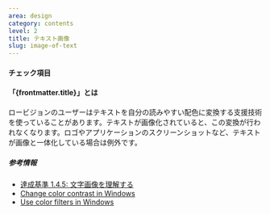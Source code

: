 ```yaml
---
area: design
category: contents
level: 2
title: テキスト画像
slug: image-of-text
---
```



#### チェック項目

<Checkpoint title="テキスト画像を使用しない" />

#### 「{frontmatter.title}」とは

<Level level={frontmatter.level} />

ロービジョンのユーザーはテキストを自分の読みやすい配色に変換する支援技術を使っていることがあります。テキストが画像化されていると、この変換が行われなくなります。ロゴやアプリケーションのスクリーンショットなど、テキストが画像と一体化している場合は例外です。

##### 参考情報

- [達成基準 1.4.5: 文字画像を理解する](https://waic.jp/translations/WCAG21/Understanding/images-of-text.html)
- [Change color contrast in Windows](https://support.microsoft.com/en-us/windows/change-color-contrast-in-windows-fedc744c-90ac-69df-aed5-c8a90125e696)
- [Use color filters in Windows](https://support.microsoft.com/en-us/windows/use-color-filters-in-windows-43893e44-b8b3-2e27-1a29-b0c15ef0e5ce)
